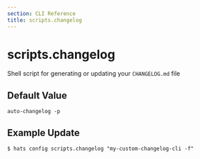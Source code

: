 ```yaml
---
section: CLI Reference
title: scripts.changelog
---
```


# scripts.changelog

Shell script for generating or updating your `CHANGELOG.md` file

## Default Value

`auto-changelog -p`

## Example Update

```
$ hats config scripts.changelog "my-custom-changelog-cli -f"
```
